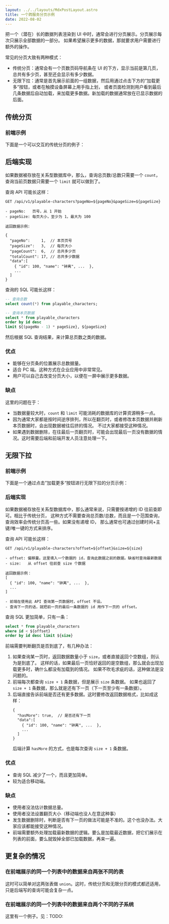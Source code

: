 ```yaml
---
layout: ../../layouts/MdxPostLayout.astro
title: 一个跨服务分页示例
date: 2022-08-02
---
```





把一个（潜在）长的数据列表渲染到 UI 中时，通常会进行分页展示。分页展示每次只展示全部数据的一部分。
如果希望展示更多的数据，那就要求用户需要进行额外的操作。

常见的分页大致有两种模式：

- 传统分页：通常会有一个页数页码导航条在 UI 的下方，显示当前是第几页，总共有多少页，甚至还会显示有多少数据。
- 无限下拉：通常是首先展示前面的一组数据，然后用通过点击下方的“加载更多”按钮，或者在触摸设备屏幕上用手指上划，
  或者页面检测到用户看到最后几条数据后自动加载，来加载更多数据。新加载的数据通常放在已显示数据的后面。

## 传统分页

### 前端示例

下面是一个可以交互的传统分页的例子：

<ClassicPagination />

## 后端实现

如果数据被存放在关系型数据库中，那么，查询总页数/总数只需要一个 `count`，
查询当前页数据只需要一个 `limit` 就可以做到了。

查询 API 可能长这样：

```
GET /api/v1/playable-characters?pageNo=${pageNo}&pageSize=${pageSize}

- pageNo:   页号，从 1 开始
- pageSize: 每页大小，至少为 1，最大为 100

返回数据示例:

{
  "pageNo":     1,  // 本页页号
  "pageSize":   3,  // 每页大小
  "pageCount":  6,  // 总共多少页
  "totalCount": 17, // 总共多少数据
  "data":[
    { "id": 100, "name": "钟离", ...  },
    ...
  ]
}
```

查询的 SQL 可能长这样：

```SQL
-- 查询总数
select count(*) from playable_characters;

-- 查询本页数据
select * from playable_characters
order by id desc
limit ${(pageNo - 1) * pageSize}, ${pageSize}
```

然后根据 SQL 查询结果，来计算总页数之类的数据。

### 优点

- 能够在分页条的位置展示总数据量。
- 适合 PC 端。这种方式在企业应用中非常常见。
- 用户可以自己去改变分页大小，以便在一屏中展示更多数据。

### 缺点

这里的问题在于：

- 当数据量较大时，`count` 和 `limit` 可能消耗的数据库的计算资源稍多一点。
- 因为通常大家都是按时间逆序排列，所以在翻页时，或者修改本页数据并刷新本页数据时，会出现数据被往后挤的情况。
  不过大家都接受这种情况。
- 如果遇到数据删除，在往最后一页翻页时，可能会出现最后一页没有数据的情况。这时需要后端和前端开发人员注意处理一下。

## 无限下拉

### 前端示例

下面是一个通过点击”加载更多“按钮进行无限下拉的分页示例：

<InfinitePagination />

### 后端实现

如果数据被存放在关系型数据库中，那么通常来说，只需要按递增的 ID 往前查即可。相比于传统分页，
这种方式不需要查询总页数/总数，而且是一个范围查询，查询效率会传统分页高一些。如果没有递增 ID，
那么通常也可通过创建时间+主键/唯一键的方式来排序。

查询 API 可能长这样：

```
GET /api/v1/playable-characters?offset=${offset}&size=${size}

- offset: 偏移量。这里填入一个数据的 id，查询此数据之前的数据。缺省时查询最新数据
- size:   从 offset 往前查 size 个数据

返回数据示例：
[
  { "id": 100, "name": "钟离", ...  },
  ...
]

- 前端在使用此 API 查询第一页数据时，offset 不设。
- 查询下一页的话，就把前一页的最后一条数据的 id 用作下一页的 offset。
```

查询 SQL 更加简单，只有一条：

```SQL
select * from playable_characters
where id < ${offset}
order by id desc limit ${size}
```

前端需要判断翻页是否到底了，有几种办法：

1. 如果查询某一页时，返回数据数量小于 `size`，或者直接返回个空数组，则认为是到底了。
   这样的话，如果最后一页恰好返回的是空数组，那么就会出现加载更多时，确什么都没有加载到的情况。
   如果不吹毛求疵的话，这种做法是没问题的。
2. 前端每次都查询 `size + 1` 条数据，但是展示 `size` 条数据。
   如果也返回了 `size + 1` 条数据，那么就是还有下一页（下一页至少有一条数据）。
3. 后端直接告诉前端是否还有更多数据。这时要修改返回数据格式，比如成这样：
   ```
   {
     "hasMore": true,  // 是否还有下一页
     "data":[
       { "id": 100, "name": "钟离", ...  },
       ...
     ]
   }
   ```
   后端计算 `hasMore` 的方式，也是每次查询 `size + 1` 条数据。

### 优点

- 查询 SQL 减少了一个，而且更加简单。
- 较为适合移动端。

### 缺点

- 使用者没法估计数据总量。
- 使用者没法设置翻页大小（移动端也没人在意这种事）
- 发生数据删除时，判断是否有下一页的做法可能是不准的。这个也没办法。大家应该都能接受这种情况。
- 前端需要额外处理加载最新数据的逻辑。要么是加载最近数据，把它们展示在列表的前面，要么就毁掉全部已加载数据，再来一遍。

## 更复杂的情况

### 在前端展示的同一个列表中的数据来自两张不同的表

这时可以简单对这两张表做 `union`。这时，传统分页和无限分页的模式都还适用，只是后端写的查询可能会复杂一点。

### 在前端展示的同一个列表中的数据来自两个不同的子系统

这里有一个例子。见：TODO:
